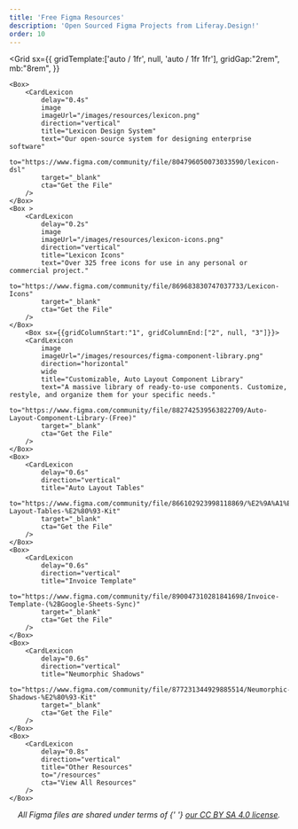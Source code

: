 ```yaml
---
title: 'Free Figma Resources'
description: 'Open Sourced Figma Projects from Liferay.Design!'
order: 10
---
```



<Grid
	sx={{
		gridTemplate:['auto / 1fr', null, 'auto / 1fr 1fr'],
		gridGap:"2rem",
		mb:"8rem",
	}}
>
	<Box>
		<CardLexicon
			delay="0.4s"
			image
			imageUrl="/images/resources/lexicon.png"
			direction="vertical"
			title="Lexicon Design System"
			text="Our open-source system for designing enterprise software"
			to="https://www.figma.com/community/file/804796050073033590/lexicon-dsl"
			target="_blank"
			cta="Get the File"
		/>
	</Box>
	<Box >
		<CardLexicon
			delay="0.2s"
			image
			imageUrl="/images/resources/lexicon-icons.png"
			direction="vertical"
			title="Lexicon Icons"
			text="Over 325 free icons for use in any personal or commercial project."
			to="https://www.figma.com/community/file/869683830747037733/Lexicon-Icons"
			target="_blank"
			cta="Get the File"
		/>
	</Box>
		<Box sx={{gridColumnStart:"1", gridColumnEnd:["2", null, "3"]}}>
		<CardLexicon
			image
			imageUrl="/images/resources/figma-component-library.png"
			direction="horizontal"
			wide
			title="Customizable, Auto Layout Component Library"
			text="A massive library of ready-to-use components. Customize, restyle, and organize them for your specific needs."
			to="https://www.figma.com/community/file/882742539563822709/Auto-Layout-Component-Library-(Free)"
			target="_blank"
			cta="Get the File"
		/>
	</Box>
	<Box>
		<CardLexicon
			delay="0.6s"
			direction="vertical"
			title="Auto Layout Tables"
			to="https://www.figma.com/community/file/866102923998118869/%E2%9A%A1%EF%B8%8FAuto-Layout-Tables-%E2%80%93-Kit"
			target="_blank"
			cta="Get the File"
		/>
	</Box>
	<Box>
		<CardLexicon
			delay="0.6s"
			direction="vertical"
			title="Invoice Template"
			to="https://www.figma.com/community/file/890047310281841698/Invoice-Template-(%2BGoogle-Sheets-Sync)"
			target="_blank"
			cta="Get the File"
		/>
	</Box>
	<Box>
		<CardLexicon
			delay="0.6s"
			direction="vertical"
			title="Neumorphic Shadows"
			to="https://www.figma.com/community/file/877231344929885514/Neumorphic-Shadows-%E2%80%93-Kit"
			target="_blank"
			cta="Get the File"
		/>
	</Box>
	<Box>
		<CardLexicon
			delay="0.8s"
			direction="vertical"
			title="Other Resources"
			to="/resources"
			cta="View All Resources"
		/>
	</Box>
</Grid>

<span style="text-align: center; display: inherit; font-style: italic;">
	All Figma files are shared under terms of&nbsp;{' '}
	<a href="/resources/license">our CC BY SA 4.0 license</a>.
</span>
